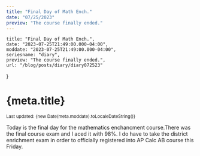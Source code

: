 ```yaml
---
title: "Final Day of Math Ench."
date: "07/25/2023"
preview: "The course finally ended."
---
```



    title: "Final Day of Math Ench.",
    date: "2023-07-25T21:49:00.000-04:00",
    moddate: "2023-07-25T21:49:00.000-04:00",
    seriesname: "diary",
    preview: "The course finally ended.",
    url: "/blog/posts/diary/diary072523"
}

<Head>
    <title>kenryuS Blog - {meta.seriesname}/{meta.title}</title>
    <link rel="icon" href="/icon.jpeg" />
</Head>
<TheSEO title={meta.title} description={meta.preview} currentURL={meta.url} isArticle={true}
    articleInfo={{
        pubTime: meta.date,
        modTime: meta.moddate,
        tags: ["diary"]
    }}
/>
<div className={mdStyle.Article}>
<h1>{meta.title}</h1>
<small>Last updated: {new Date(meta.moddate).toLocaleDateString()}</small>

Today is the final day for the mathematics enchancment course.There was the final course exam and I aced it with 98%. I do have to take the district enrichment exam in order to officially registered into AP Calc AB course this Friday.

<GoBackBtn series={meta.seriesname} /></div>
